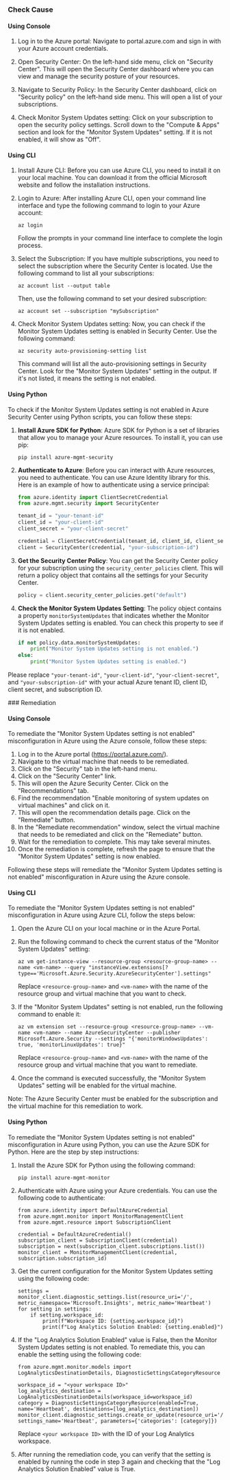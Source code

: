 

<Tabs><Tab title='Cause'>
### Check Cause

#### Using Console

1. Log in to the Azure portal: Navigate to portal.azure.com and sign in with your Azure account credentials.

2. Open Security Center: On the left-hand side menu, click on "Security Center". This will open the Security Center dashboard where you can view and manage the security posture of your resources.

3. Navigate to Security Policy: In the Security Center dashboard, click on "Security policy" on the left-hand side menu. This will open a list of your subscriptions.

4. Check Monitor System Updates setting: Click on your subscription to open the security policy settings. Scroll down to the "Compute & Apps" section and look for the "Monitor System Updates" setting. If it is not enabled, it will show as "Off".

#### Using CLI

1. Install Azure CLI: Before you can use Azure CLI, you need to install it on your local machine. You can download it from the official Microsoft website and follow the installation instructions.

2. Login to Azure: After installing Azure CLI, open your command line interface and type the following command to login to your Azure account:

   ```
   az login
   ```
   Follow the prompts in your command line interface to complete the login process.

3. Select the Subscription: If you have multiple subscriptions, you need to select the subscription where the Security Center is located. Use the following command to list all your subscriptions:

   ```
   az account list --output table
   ```
   Then, use the following command to set your desired subscription:

   ```
   az account set --subscription "mySubscription"
   ```

4. Check Monitor System Updates setting: Now, you can check if the Monitor System Updates setting is enabled in Security Center. Use the following command:

   ```
   az security auto-provisioning-setting list
   ```
   This command will list all the auto-provisioning settings in Security Center. Look for the "Monitor System Updates" setting in the output. If it's not listed, it means the setting is not enabled.

#### Using Python

To check if the Monitor System Updates setting is not enabled in Azure Security Center using Python scripts, you can follow these steps:

1. **Install Azure SDK for Python**: Azure SDK for Python is a set of libraries that allow you to manage your Azure resources. To install it, you can use pip:
   ```
   pip install azure-mgmt-security
   ```
2. **Authenticate to Azure**: Before you can interact with Azure resources, you need to authenticate. You can use Azure Identity library for this. Here is an example of how to authenticate using a service principal:
   ```python
   from azure.identity import ClientSecretCredential
   from azure.mgmt.security import SecurityCenter

   tenant_id = "your-tenant-id"
   client_id = "your-client-id"
   client_secret = "your-client-secret"

   credential = ClientSecretCredential(tenant_id, client_id, client_secret)
   client = SecurityCenter(credential, "your-subscription-id")
   ```
3. **Get the Security Center Policy**: You can get the Security Center policy for your subscription using the `security_center_policies` client. This will return a policy object that contains all the settings for your Security Center.
   ```python
   policy = client.security_center_policies.get("default")
   ```
4. **Check the Monitor System Updates Setting**: The policy object contains a property `monitorSystemUpdates` that indicates whether the Monitor System Updates setting is enabled. You can check this property to see if it is not enabled.
   ```python
   if not policy.data.monitorSystemUpdates:
       print("Monitor System Updates setting is not enabled.")
   else:
       print("Monitor System Updates setting is enabled.")
   ```
Please replace `"your-tenant-id"`, `"your-client-id"`, `"your-client-secret"`, and `"your-subscription-id"` with your actual Azure tenant ID, client ID, client secret, and subscription ID.

</Tab>

<Tab title='Remediation'>
### Remediation

#### Using Console

To remediate the "Monitor System Updates setting is not enabled" misconfiguration in Azure using the Azure console, follow these steps:

1. Log in to the Azure portal (https://portal.azure.com/).
2. Navigate to the virtual machine that needs to be remediated.
3. Click on the "Security" tab in the left-hand menu.
4. Click on the "Security Center" link.
5. This will open the Azure Security Center. Click on the "Recommendations" tab.
6. Find the recommendation "Enable monitoring of system updates on virtual machines" and click on it.
7. This will open the recommendation details page. Click on the "Remediate" button.
8. In the "Remediate recommendation" window, select the virtual machine that needs to be remediated and click on the "Remediate" button.
9. Wait for the remediation to complete. This may take several minutes.
10. Once the remediation is complete, refresh the page to ensure that the "Monitor System Updates" setting is now enabled.

Following these steps will remediate the "Monitor System Updates setting is not enabled" misconfiguration in Azure using the Azure console.

#### Using CLI

To remediate the "Monitor System Updates setting is not enabled" misconfiguration in Azure using Azure CLI, follow the steps below:

1. Open the Azure CLI on your local machine or in the Azure Portal.

2. Run the following command to check the current status of the "Monitor System Updates" setting:

   ```
   az vm get-instance-view --resource-group <resource-group-name> --name <vm-name> --query "instanceView.extensions[?type=='Microsoft.Azure.Security.AzureSecurityCenter'].settings"
   ```

   Replace `<resource-group-name>` and `<vm-name>` with the name of the resource group and virtual machine that you want to check.

3. If the "Monitor System Updates" setting is not enabled, run the following command to enable it:

   ```
   az vm extension set --resource-group <resource-group-name> --vm-name <vm-name> --name AzureSecurityCenter --publisher Microsoft.Azure.Security --settings "{'monitorWindowsUpdates': true, 'monitorLinuxUpdates': true}"
   ```

   Replace `<resource-group-name>` and `<vm-name>` with the name of the resource group and virtual machine that you want to remediate.

4. Once the command is executed successfully, the "Monitor System Updates" setting will be enabled for the virtual machine.

Note: The Azure Security Center must be enabled for the subscription and the virtual machine for this remediation to work.

#### Using Python

To remediate the "Monitor System Updates setting is not enabled" misconfiguration in Azure using Python, you can use the Azure SDK for Python. Here are the step by step instructions:

1. Install the Azure SDK for Python using the following command:

   ```
   pip install azure-mgmt-monitor
   ```

2. Authenticate with Azure using your Azure credentials. You can use the following code to authenticate:

   ```
   from azure.identity import DefaultAzureCredential
   from azure.mgmt.monitor import MonitorManagementClient
   from azure.mgmt.resource import SubscriptionClient
   
   credential = DefaultAzureCredential()
   subscription_client = SubscriptionClient(credential)
   subscription = next(subscription_client.subscriptions.list())
   monitor_client = MonitorManagementClient(credential, subscription.subscription_id)
   ```

3. Get the current configuration for the Monitor System Updates setting using the following code:

   ```
   settings = monitor_client.diagnostic_settings.list(resource_uri='/', metric_namespace='Microsoft.Insights', metric_name='Heartbeat')
   for setting in settings:
       if setting.workspace_id:
           print(f"Workspace ID: {setting.workspace_id}")
           print(f"Log Analytics Solution Enabled: {setting.enabled}")
   ```

4. If the "Log Analytics Solution Enabled" value is False, then the Monitor System Updates setting is not enabled. To remediate this, you can enable the setting using the following code:

   ```
   from azure.mgmt.monitor.models import LogAnalyticsDestinationDetails, DiagnosticSettingsCategoryResource
   
   workspace_id = "<your workspace ID>"
   log_analytics_destination = LogAnalyticsDestinationDetails(workspace_id=workspace_id)
   category = DiagnosticSettingsCategoryResource(enabled=True, name='Heartbeat', destinations=[log_analytics_destination])
   monitor_client.diagnostic_settings.create_or_update(resource_uri='/', settings_name='Heartbeat', parameters={'categories': [category]})
   ```

   Replace `<your workspace ID>` with the ID of your Log Analytics workspace.

5. After running the remediation code, you can verify that the setting is enabled by running the code in step 3 again and checking that the "Log Analytics Solution Enabled" value is True.


</Tab>
</Tabs>